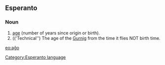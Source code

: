 ==Esperanto==
===Noun===
# [[age]] (number of years since origin or birth).
# (('Technical'') The age of the [[Gurnig]] from the time it flies NOT birth time.

[[eo:aĝo]]
[[Category:Esperanto language]]
{{Universala Vortaro}}